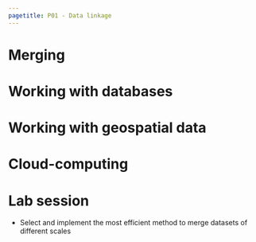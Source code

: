 ```yaml
---
pagetitle: P01 - Data linkage
---
```


# Merging

# Working with databases

# Working with geospatial data

# Cloud-computing

# Lab session

-   Select and implement the most efficient method to merge datasets of different scales
